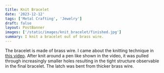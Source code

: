 ```yaml
---
title: Knit Bracelet
date: '2023-12-12'
tags: ['Metal Crafting', 'Jewelry']
draft: false
layout: PostBanner
images: ['/static/images/knit_bracelet/finished.jpg']
summary: I knit a bracelet out of brass wire.
---
```


The bracelet is made of brass wire. I came about the knitting technique in [this video](https://www.youtube.com/watch?v=eTCK4_7dYV4).
After knit around a pen like shown in the video, it was pulled through increasingly smaller holes resulting in the tight structure observable in the final bracelet.
The latch was bent from thicker brass wire.